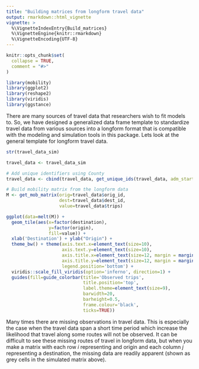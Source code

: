 ```yaml
---
title: "Building matrices from longform travel data"
output: rmarkdown::html_vignette
vignette: >
  %\VignetteIndexEntry{Build_matrices}
  %\VignetteEngine{knitr::rmarkdown}
  %\VignetteEncoding{UTF-8}
---
```


```r
knitr::opts_chunk$set(
  collapse = TRUE,
  comment = "#>"
)
```

```r
library(mobility)
library(ggplot2)
library(reshape2)
library(viridis)
library(ggstance)
```


There are many sources of travel data that researchers wish to fit models to. So, we have designed a generalized data frame template to standardize travel data from various sources into a longform format that is compatible with the modeling and simulation tools in this package. Lets look at the general template for longform travel data.
```r
str(travel_data_sim)
```



```r
travel_data <- travel_data_sim

# Add unique identifiers using County
travel_data <- cbind(travel_data, get_unique_ids(travel_data, adm_start=2))

# Build mobility matrix from the longform data
M <- get_mob_matrix(orig=travel_data$orig_id,
                    dest=travel_data$dest_id,
                    value=travel_data$trips)
```
```r
ggplot(data=melt(M)) +
  geom_tile(aes(x=factor(destination),
                y=factor(origin),
                fill=value)) +
  xlab('Destination') + ylab("Origin") +
  theme_bw() + theme(axis.text.x=element_text(size=10),
                     axis.text.y=element_text(size=10),
                     axis.title.x=element_text(size=12, margin = margin(t = 15)),
                     axis.title.y=element_text(size=12, margin = margin(r = 15)),
                     legend.position='bottom') +
  viridis::scale_fill_viridis(option='inferno', direction=1) +
  guides(fill=guide_colorbar(title='Observed trips',
                             title.position='top',
                             label.theme=element_text(size=9),
                             barwidth=20,
                             barheight=0.5,
                             frame.colour='black',
                             ticks=TRUE))
```

Many times there are missing observations in travel data. This is especially the case when the travel data span a short time period which increase the likelihood that travel along some routes will not be observed. It can be difficult to see these missing routes of travel in longform data, but when you make a matrix with each row $i$ representing and origin and each column $j$ representing a destination, the missing data are readily apparent (shown as grey cells in the simulated matrix above).
